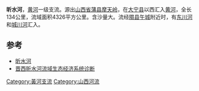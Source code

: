 '''昕水河'''，[[黄河|黄河]]一级支流。源出[[山西省|山西省]][[蒲县|蒲县]][[摩天岭|摩天岭]]，在[[大宁县|大宁县]]以西汇入[[黄河|黄河]]，全长134公里，流域面积4326平方公里。含沙量大。流经[[隰县|隰县]][[午城|午城]]附近时，有[[东川河|东川河]]和[[城川河|城川河]]汇入。

==参考==
*[https://web.archive.org/web/20081012172249/http://www.shanxitong.com/gailan/sw-xsh.htm 昕水河]
*[http://www.google.com/url?sa=t&source=web&cd=2&ved=0CCAQFjAB&url=http%3A%2F%2Fjpkc.ecnu.edu.cn%2Fggzcgl%2Fshoukejiaoan%2Fhuanbaozhengce%2Fcase%2Fm16.doc&ei=IPT2TPXRLcm3cPL7ocIE&usg=AFQjCNGBDTXJgs6Vb3SJIj09mfmuVfC1Bg 晋西昕水河流域生态经济系统诊断]

{{黄河|nocat}}
[[Category:黃河支流|Category:黃河支流]]
[[Category:山西河流|Category:山西河流]]